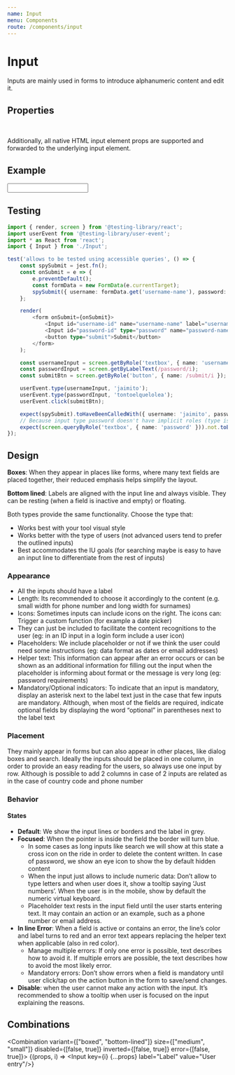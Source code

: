 ```yaml
---
name: Input
menu: Components
route: /components/input
---
```



# Input

Inputs are mainly used in forms to introduce alphanumeric content and edit it.

## Properties

<InputPropsTable />
<br/>
<StyledSystemLinks component="Input" supportedProps={ ['margin', 'width'] }/>

Additionally, all native HTML input element props are supported and forwarded to the underlying input element.

## Example

<Playground>
    <ControlledInput variant="boxed" placeholder="user@free-now.com" label="E-Mail Address" id='email' />
    <Input label='Uncontrolled input' />
</Playground>

## Testing

```ts
import { render, screen } from '@testing-library/react';
import userEvent from '@testing-library/user-event';
import * as React from 'react';
import { Input } from './Input';

test('allows to be tested using accessible queries', () => {
    const spySubmit = jest.fn();
    const onSubmit = e => {
        e.preventDefault();
        const formData = new FormData(e.currentTarget);
        spySubmit({ username: formData.get('username-name'), password: formData.get('password-name') });
    };

    render(
        <form onSubmit={onSubmit}>
            <Input id="username-id" name="username-name" label="username" />
            <Input id="password-id" type="password" name="password-name" label="password" />
            <button type="submit">Submit</button>
        </form>
    );

    const usernameInput = screen.getByRole('textbox', { name: 'username' });
    const passwordInput = screen.getByLabelText(/password/i);
    const submitBtn = screen.getByRole('button', { name: /submit/i });

    userEvent.type(usernameInput, 'jaimito');
    userEvent.type(passwordInput, 'tontoelquelolea');
    userEvent.click(submitBtn);

    expect(spySubmit).toHaveBeenCalledWith({ username: 'jaimito', password: 'tontoelquelolea' });
    // Because input type password doesn't have implicit roles (type is passing as prop as expected) https://www.w3.org/TR/html-aria/#docconformance
    expect(screen.queryByRole('textbox', { name: 'password' })).not.toBeInTheDocument();
});
```


## Design

**Boxes**: When they appear in places like forms, where many text fields are placed together, their reduced emphasis helps simplify the layout.

**Bottom lined**: Labels are aligned with the input line and always visible. They can be resting (when a field is inactive and empty) or floating.

Both types provide the same functionality. Choose the type that:

- Works best with your tool visual style
- Works better with the type of users (not advanced users tend to prefer the outlined inputs)
- Best accommodates the IU goals (for searching maybe is easy to have an input line to differentiate from the rest of inputs)

### Appearance

- All the inputs should have a label
- Length: Its recommended to choose it accordingly to the content (e.g. small width for phone number and long width for surnames)
- Icons: Sometimes inputs can include icons on the right. The icons can:
 Trigger a custom function (for example a date picker)
- They can just be included to facilitate the content recognitions to the user (eg: in an ID input in a login form include a user icon)
- Placeholders: We include placeholder or not  if we think the user could need some instructions (eg: data format as dates or email addresses)
- Helper text: This information can appear after an error occurs or can be shown as an additional information for filling out the input when the placeholder is informing about format or the message is very long (eg: password requirements)
- Mandatory/Optional indicators: To indicate that an input is mandatory, display an asterisk  next to the label text just in the case that few inputs are mandatory.  Although, when most of the fields are required, indicate optional fields by displaying the word “optional” in parentheses next to the label text

### Placement

They mainly appear in forms but can also appear in other places, like dialog boxes and search.
Ideally the inputs should be placed in one column, in order to provide an easy reading for the users, so always use one input by row. Although is possible to add 2 columns in case of 2 inputs are related as in the case of country code and phone number

### Behavior

#### States

- **Default**: We show the input lines or borders and the label in grey.
- **Focused**: When the pointer is inside the field the border will turn blue.
  - In some cases as long inputs like search we will show at this state a cross icon on the ride in order to delete the content written. In case of password, we show an eye icon to show the by default hidden content
  - When the input just allows to include numeric data: Don’t allow to type letters and when user does it, show a tooltip saying ‘Just numbers’. When the user is in the mobile, show by default the numeric virtual keyboard.
  - Placeholder text rests in the input field until the user starts entering text. It may contain an action or an example, such as a phone number or email address.
- **In line Error**: When a field is active or contains an error, the line’s color and label turns to red and an error text appears replacing the helper text when applicable (also in red color).
  - Manage multiple errors: If only one error is possible, text describes how to avoid it. If multiple errors are possible, the text describes how to avoid the most likely error.
  - Mandatory errors: Don’t show errors when a field is mandatory until user click/tap on the action button in the form to save/send changes.
- **Disable**: when the user cannot make any action with the input. It’s recommended to show a tooltip when user is focused on the input explaining the reasons.

## Combinations

<Combination variant={["boxed", "bottom-lined"]} size={["medium", "small"]} disabled={[false, true]} inverted={[false, true]} error={[false, true]}>
    {(props, i) => <Input key={i} {...props} label="Label" value="User entry"/>}
</Combination>
